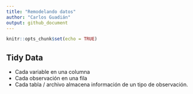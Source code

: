 ```yaml
---
title: "Remodelando datos"
author: "Carlos Guadián"
output: github_document
---
```


```r
knitr::opts_chunk$set(echo = TRUE)
```

## Tidy Data

- Cada variable en una columna
- Cada observación en una fila
- Cada tabla / archivo almacena información de un tipo de observación.

```r

```

